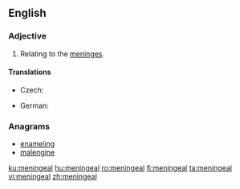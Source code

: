==English==

===Adjective===
{{en-adj|-}}

# {{label|en|anatomy}} Relating to the [[meninges]].

====Translations====
{{trans-top|relating to the meninges}}
* Czech: {{t|cs|meningeální}}
{{trans-mid}}
* German: {{t+|de|Hirnhaut|alt=Hirnhaut-}}
{{trans-bottom}}

===Anagrams===
* [[enameling#English|enameling]]
* [[malengine#English|malengine]]

[[ku:meningeal]]
[[hu:meningeal]]
[[ro:meningeal]]
[[fi:meningeal]]
[[ta:meningeal]]
[[vi:meningeal]]
[[zh:meningeal]]